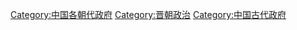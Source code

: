 [[Category:中国各朝代政府|Category:中国各朝代政府]]
[[Category:晋朝政治|Category:晋朝政治]]
[[Category:中国古代政府|Category:中国古代政府]]